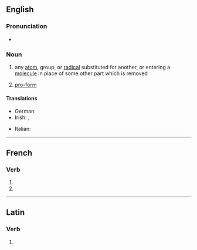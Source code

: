 {{also|Substituent}}
==English==

===Pronunciation===
* {{IPA|en|[sʌbˈstɪtʃuənt]}}

===Noun===
{{en-noun}}

# {{lb|en|chemistry}} any [[atom]], group, or [[radical]] substituted for another, or entering a [[molecule]] in place of some other part which is removed
# {{lb|en|grammar}} [[pro-form]]

====Translations====
{{trans-top|chemistry}}
* German: {{t+|de|Substituent|m}}
* Irish: {{t|ga|malartaí|m}}, {{t|ga|ionadán|m}}
{{trans-mid}}
* Italian: {{t+|it|sostituente|m}}
{{trans-bottom}}

----

==French==

===Verb===
{{head|fr|verb form}}

# {{inflection of|fr|substituer||3|p|pres|indc}}
# {{inflection of|fr|substituer||3|p|pres|subj}}

----

==Latin==

===Verb===
{{la-verb-form|substituent}}

# {{inflection of|la|substituō||3|p|futr|actv|indc}}